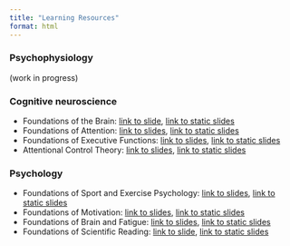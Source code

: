 ```yaml
---
title: "Learning Resources"
format: html
---
```


### Psychophysiology

(work in progress)

### Cognitive neuroscience

- Foundations of the Brain: [link to slide](FoundationsOfTheBrain.html), [link to static slides](FoundationsOfTheBrain.html?print-pdf)
- Foundations of Attention: [link to slides](FoundationsOfAttention.html), [link to static slides](FoundationsOfAttention.html?print-pdf)
- Foundations of Executive Functions: [link to slides](FoundationsOfExecutiveFunctions.html), [link to static slides](FoundationsOfExecutiveFunctions.html?print-pdf)
- Attentional Control Theory: [link to slides](AttentionalControlTheory.html), [link to static slides](AttentionalControlTheory.html?print-pdf)


### Psychology

- Foundations of Sport and Exercise Psychology: [link to slides](FoundationsOfSportExercisePsychology.html), [link to static slides](FoundationsOfSportExercisePsychology.html?print-pdf)
- Foundations of Motivation: [link to slides](FoundationsOfMotivation.html), [link to static slides](FoundationsOfMotivation.html?print-pdf)
- Foundations of Brain and Fatigue: [link to slides](FoundationsOfBrainAndFatigue.html), [link to static slides](FoundationsOfBrainAndFatigue.html?print-pdf)
- Foundations of Scientific Reading: [link to slide](FoundationsOfScientificReading.html), [link to static slides](FoundationsOfScientificReading.html?print-pdf)
